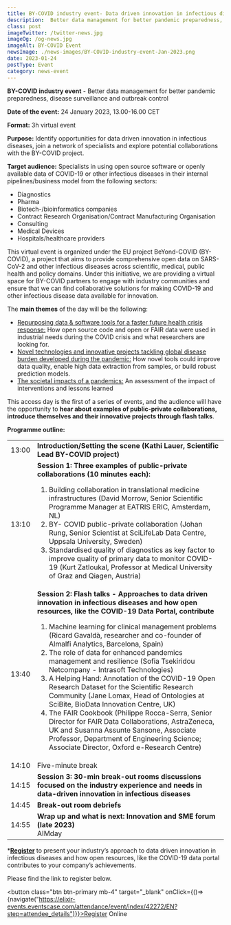 ```yaml
---
title: BY-COVID industry event- Data driven innovation in infectious diseases
description:  Better data management for better pandemic preparedness, disease surveillance and outbreak control
class: post
imageTwitter: /twitter-news.jpg
imageOg: /og-news.jpg
imageAlt: BY-COVID Event
newsImage: ./news-images/BY-COVID-industry-event-Jan-2023.png
date: 2023-01-24
postType: Event
category: news-event
---
```



**BY-COVID industry event** - Better data management for better pandemic preparedness, disease surveillance and outbreak control

**Date of the event:** 24 January 2023, 13.00-16.00 CET
 
**Format:** 3h virtual event
 
**Purpose:** Identify opportunities for data driven innovation in infectious diseases, join a network of specialists and explore potential collaborations with the BY-COVID project.

**Target audience:** Specialists in using open source software or openly available data of COVID-19 or other infectious diseases in their internal pipelines/business model from the following sectors:

* Diagnostics
* Pharma
* Biotech-/bioinformatics companies 
* Contract Research Organisation/Contract Manufacturing Organisation
* Consulting
* Medical Devices
* Hospitals/healthcare providers

​​This virtual event is organized under the EU project BeYond-COVID (BY-COVID), a project that aims to provide comprehensive open data on SARS-CoV-2 and other infectious diseases across scientific, medical, public health and policy domains. Under this initiative, we are providing a virtual space for BY-COVID partners to engage with industry communities and ensure that we can find collaborative solutions for making COVID-19 and other infectious disease data available for innovation.

The **main themes** of the day will be the following:

* <u>Repurposing data & software tools for a faster future health crisis response:</u> How open source code and open or FAIR data were used in industrial needs during the COVID crisis and what researchers are looking for.
* <u>Novel technologies and innovative projects tackling global disease burden developed during the pandemic:</u> How novel tools could improve data quality, enable high data extraction from samples, or build robust prediction models.
* <u>The societal impacts of a pandemics:</u> An assessment of the impact of interventions and lessons learned
 
This access day is the first of a series of events, and the audience will have the opportunity to **hear about examples of public-private collaborations, introduce themselves and their innovative projects through flash talks**. 

**Programme outline:**

<Table striped bordered table-responsive>
  <tbody>
    <tr>
     <td>13:00</td>
      <td><strong>Introduction/Setting the scene (Kathi Lauer, Scientific Lead BY-COVID project)</td>
    </tr>
    <tr>
     <td>13:10</td>
      <td><strong>Session 1: Three examples of public-private collaborations (10 minutes each):</strong>
       <ol>
<li>Building collaboration in translational medicine infrastructures (David Morrow, Senior Scientific Programme Manager at EATRIS ERIC, Amsterdam, NL)</li>            
<li>BY- COVID public-private collaboration (Johan Rung, Senior Scientist at SciLifeLab Data Centre, Uppsala University, Sweden)</li>
<li>Standardised quality of diagnostics as key factor to improve quality of primary data to monitor COVID-19 (Kurt Zatloukal, Professor at Medical University of Graz and Qiagen, Austria)</li>
       </ol></td>
    </tr>
    <tr>
     <td>13:40</td>
      <td><strong>Session 2: Flash talks - Approaches to data driven innovation in infectious diseases and how open resources, like the COVID-19 Data Portal, contribute</strong> 
       <ol>
<li>Machine learning for clinical management problems  (Ricard Gavaldà, researcher and co-founder of Almalfi Analytics, Barcelona, Spain)</li>
<li>The role of data for enhanced pandemics management and resilience (Sofia Tsekiridou Netcompany - Intrasoft Technologies)</li>
<li>A Helping Hand: Annotation of the COVID-19 Open Research Dataset for the Scientific Research Community (Jane Lomax, Head of Ontologies at SciBite, BioData Innovation Centre, UK)</li>
<li>The FAIR Cookbook (Philippe Rocca-Serra, Senior Director for FAIR Data Collaborations, AstraZeneca, UK and Susanna Assunte Sansone, Associate Professor, Department of Engineering Science; Associate Director, Oxford e-Research Centre)</li>
        </ol>
</td>
    </tr>
    <tr>
     <td>14:10 </td>
     <td>Five-minute break</td>
    </tr>
    <tr>
     <td>14:15</td>
      <td><strong>Session 3: 30-min break-out rooms discussions focused on the industry experience and needs in data-driven innovation in infectious diseases</strong>
</td>
    </tr>
    <tr>
     <td>14:45</td>
     <td><strong>Break-out room debriefs</strong></td>
    </tr>
    <tr>
     <td>14:55</td>
     <td><div><strong>Wrap up and what is next: Innovation and SME forum (late 2023)</strong></div>
      <div>AIMday</div>
</td>
    </tr>
  </tbody>
</Table>


***[Register](https://elixir-events.eventscase.com/attendance/event/index/42272/EN?step=attendee_details)** to present your industry’s approach to data driven innovation in infectious diseases and how open resources, like the COVID-19 data portal contributes to your company’s achievements.

Please find the link to register below.


<button class="btn btn-primary mb-4" target="_blank" onClick={()=>{navigate("https://elixir-events.eventscase.com/attendance/event/index/42272/EN?step=attendee_details")}}>Register Online</button>



